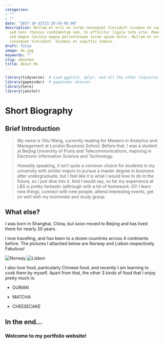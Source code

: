 ```yaml
---
categories:
- ""
- ""
date: "2017-10-31T21:28:43-05:00"
description: Nullam et orci eu lorem consequat tincidunt vivamus et sagittis magna
  sed nunc rhoncus condimentum sem. In efficitur ligula tate urna. Maecenas massa
  sed magna lacinia magna pellentesque lorem ipsum dolor. Nullam et orci eu lorem
  consequat tincidunt. Vivamus et sagittis tempus.
draft: false
image: me.jpg
keywords: ""
slug: aboutme
title: About Me
---
```


```r
library(tidyverse)  # Load ggplot2, dplyr, and all the other tidyverse packages
library(gapminder)  # gapminder dataset
library(here)
library(janitor)
```

# Short Biography

## Brief Introduction

> My name is Yiliu Wang, currently reading for Masters in Analytics and Management at London Business School. Before that, I was a student at Beijing University of Posts and Telecommunications, majoring in Electronic Information Science and Technology.
>
> Honestly speaking, it isn't quite a common choice for students in my university with similar majors to pursue a master degree in business after undergraduate, but I feel like it is what I would love to do in the future, so I just dive into it. And I would say, so far my experience at LBS is pretty fantastic (although with a lot of homework :D)! I learn new things, connect with new people, attend interesting events, get on well with my roommate and study group.

## What else?

I was born in Shanghai, China, but soon moved to Beijing and has lived there for nearly 20 years.

I love travelling, and has been to a dozen countries across 4 continents before. The pictures I attached below are Norway and Lisbon respectively. Fabulous!

![Norway](norway.jpg) ![Lisbon](Lisbon.jpg)

I also love food, particularly Chinese food, and recently I am learning to cook them by myself. Apart from that, the other 3 kinds of food that I enjoy pretty much is:

-   DURIAN

-   MATCHA

-   CHEESECAKE

## In the end...

### Welcome to my portfolio website!
